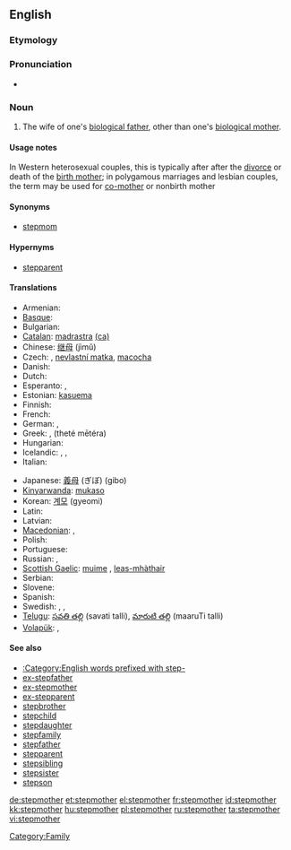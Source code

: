==English==

===Etymology===
{{prefix|step|mother}}

===Pronunciation===
* {{hyphenation|step|moth|er}}

===Noun===
{{en-noun}}

# The wife of one's [[biological father]], other than one's [[biological mother]].

====Usage notes====
In Western heterosexual couples, this is typically after after the [[divorce]] or death of the [[birth mother]]; in polygamous marriages and lesbian couples, the term may be used for [[co-mother]] or nonbirth mother

====Synonyms====
* [[stepmom]]

====Hypernyms====
* [[stepparent]]

====Translations====
{{trans-top|wife of one's biological father, not one's biological mother}}
* Armenian: {{t-|hy|խորթ մայր|tr=xort' mayr}}
* [[Basque]]: {{t|eu|amaorde|xs=Basque}}
* Bulgarian: {{t+|bg|мащеха|f|tr=mashshekha}}
* [[Catalan]]: [[madrastra]] {{f}} [[:ca:madrastra|(ca)]]
* Chinese: [[继母]] (jìmǔ)
* Czech: {{t+|cs|macecha|f}}, [[nevlastní matka]], [[macocha]]
* Danish: {{t|da|stedmor}}
* Dutch: {{t+|nl|stiefmoeder|f}}
* Esperanto: {{t-|eo|vicpatrino|xs=Esperanto}}, {{qualifier|sometimes}} {{t-|eo|duonpatrino|xs=Esperanto}}
* Estonian: [[kasuema]]
* Finnish: {{t-|fi|äitipuoli}}
* French: {{t+|fr|belle-mère|f}}
* German: {{t+|de|Stiefmutter|f}}, {{qualifier|gender-neutral}} {{t|de|Stiefelternteil|m|n}}
* Greek: {{t|el|μητριά|f|tr=mitria}}, {{t|el|θετή μητέρα}} (theté mētéra)
* Hungarian: {{t+|hu|mostohaanya}}
* Icelandic: {{t-|is|stjúpmóðir|f}},  {{t|is|stjúpa|f}},  {{t|is|stjúpmamma|f}}
* Italian: {{t-|it|matrigna|f}}
{{trans-mid}}
* Japanese: [[義母]] (ぎぼ) (gibo)
* [[Kinyarwanda]]: [[mukaso]]
* Korean: [[계모]] (gyeomi)
* Latin: {{t-|la|noverca|f}}
* Latvian: {{t|lv|pamāte|f}}
* [[Macedonian]]: {{t|mk|маќеа|f|tr=máḱea}},  {{t|mk|помајка|f|tr=pómajka}}
* Polish: {{t+|pl|macocha|f}}
* Portuguese: {{t+|pt|madrasta|f}}
* Russian: {{t+|ru|мачеха|tr=machekha}},  {{t|ru|приёмная мать|f|tr=prijómnaja mat'}}
* [[Scottish Gaelic]]: [[muime]] {{f}}, [[leas-mhàthair]] {{f}}
* Serbian: {{t-|sr|maćeha|f}}
* Slovene: {{t+|sl|mačeha|f}}
* Spanish: {{t-|es|madrastra|f}}
* Swedish: {{t-|sv|fostermor|c}},  {{t|sv|styvmor|c}},  {{qualifier|colloquial}} {{t|sv|plastmamma|c}}
* [[Telugu]]: [[సవతి తల్లి]] (savati talli),  [[మారుటి తల్లి]] (maaruTi talli)
* [[Volapük]]: {{qualifier|male or female}} {{t|vo|lupal}}, {{qualifier|female}} {{t|vo|jilupal}}
{{trans-bottom}}

====See also====
* [[:Category:English words prefixed with step-]]
* [[ex-stepfather]]
* [[ex-stepmother]]
* [[ex-stepparent]]
* [[stepbrother]]
* [[stepchild]]
* [[stepdaughter]]
* [[stepfamily]]
* [[stepfather]]
* [[stepparent]]
* [[stepsibling]]
* [[stepsister]]
* [[stepson]]

[[Category:Family]]

[[de:stepmother]]
[[et:stepmother]]
[[el:stepmother]]
[[fr:stepmother]]
[[id:stepmother]]
[[kk:stepmother]]
[[hu:stepmother]]
[[pl:stepmother]]
[[ru:stepmother]]
[[ta:stepmother]]
[[vi:stepmother]]